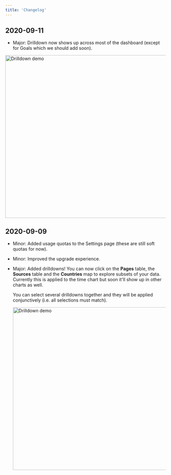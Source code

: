 ```yaml
---
title: 'Changelog'
---
```


## 2020-09-11
- Major: Drilldown now shows up across most of the dashboard (except for Goals which we should add soon).

<img src="/drilldown2.gif" alt="Drilldown demo" style="width: 512px; "/>


## 2020-09-09

- Minor: Added usage quotas to the Settings page (these are still soft quotas for now).

- Minor: Improved the upgrade experience.

- Major: Added drilldowns! You can now click on the **Pages** table, the **Sources** table and the  **Countries** map to explore subsets of your data. Currently this is applied to the time chart but soon it'll show up in other charts as well. 

  You can select several drilldowns together and they will be applied conjunctively (i.e. all selections must match).

  <img src="/drilldown.gif" alt="Drilldown demo" style="width: 512px; "/>



